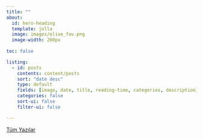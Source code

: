 ```yaml
---
title: ""
about:
  id: hero-heading
  template: jolla
  image: images/olive_fav.png
  image-width: 200px
  
toc: false

listing: 
  - id: posts 
    contents: content/posts 
    sort: "date desc" 
    type: default 
    fields: [image, date, title, reading-time, categories, description] 
    categories: false 
    sort-ui: false 
    filter-ui: false

---
```




<!--Sayfanın mimarisinde <https://github.com/WillemSleegers/willemsleegers-quarto/blob/main/index.qmd> adresindeki yapıyı kopyalayacağım. Mantık partial page kullanma üzerine. Blog listesi yapmanın yolu listing oluşturulan bir sayfa belirlemek. Onu about sayfasında yapmış. Ben farklı bir yerde yapmayı planlıyorum.-->






::: {#posts}
:::

[Tüm Yazılar](content/blog.qmd)
